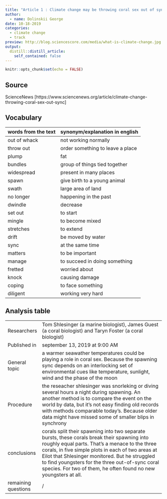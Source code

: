 ```yaml
---
title: "Article 1 : Climate change may be throwing coral sex out of sync"
author: 
  - name: Dolinskii George
date: 10-18-2019
categories:
  - climate change
  - track
preview: http://blog.sciencescore.com/media/what-is-climate-change.jpg
output:
  distill::distill_article:
    self_contained: false
---
```


```r
knitr::opts_chunk$set(echo = FALSE)
```

## Source

ScienceNews [https://www.sciencenews.org/article/climate-change-throwing-coral-sex-out-sync] 

## Vocabulary 

| words from the text | synonym/explanation in english   |
| ------------------- | -------------------------------- |
| out of whack        | not working normally             |
| throw out           | order something to leave a place |
| plump               | fat                              |
| bundles             | group of things tied together    |
| widespread          | present in many places           |
| spawn               | give birth to a young animal     |
| swath               | large area of land               |
| no longer           | happening in the past            |
| dwindle             | decrease                         |
| set out             | to start                         |
| mingle              | to become mixed                  |
| stretches           | to extend                        |
| drift               | be moved by water                |
| sync                | at the same time                 |
| matters             | to be important                  |
| manage              | to succeed in doing something    |
| fretted             | worried about                    |
| knock               | causing damage                   |
| coping              | to face something                |
| diligent            | working very hard                |

## Analysis table 

|                     |                                                                                                                                                                                                                                                                                                                                                                           |
| ------------------- | ------------------------------------------------------------------------------------------------------------------------------------------------------------------------------------------------------------------------------------------------------------------------------------------------------------------------------------------------------------------------- |
| Researchers         | Tom Shlesinger (a marine biologist), James Guest (a coral biologist) and Taryn Foster (a coral biologist)                                                                                                                                                                                                                                                                 |
| Published in        | september 13, 2019 at 9:00 AM                                                                                                                                                                                                                                                                                                                                             |
| General topic       | a warmer seawather temperatures could be playing a role in coral sex. Because the spawning sync depends on an interlocking set of environmental cues like temperature, sunlight, wind and the phase of the moon                                                                                                                                                           |
| Procedure           | the reseacher shlesinger was snorleking or diving several hours a night during spawning. An another method is to compare the event on the world by data, but it's not easy finding old records with methods comparable today's. Because older data might have missed some of smaller blips in synchrony                                                                   |
| conclusions         | corals split their spawning into two separate bursts, these corals break their spawning into roughly equal parts. That's a menace to the three corals, in five simple plots in each of two areas at Eilot that Shlesinger monitored. But he struggled to find youngsters for the three out-of-sync coral species. For two of them, he often found no new youngsters at all. |
| remaining questions | /                                                                                                                                                                                                                                                                                                                                                                         |






